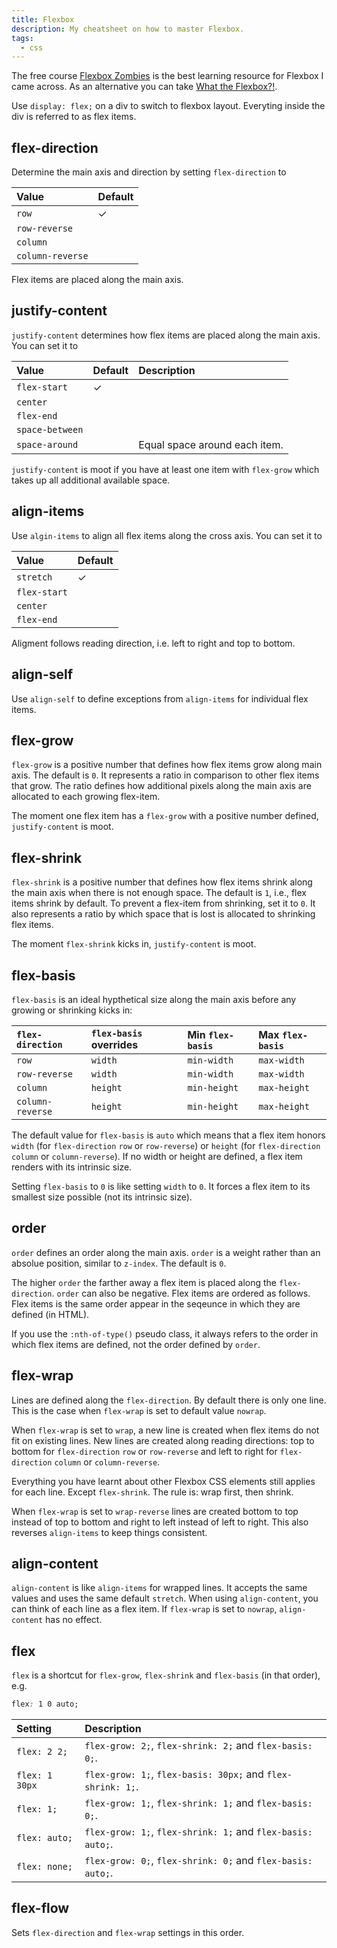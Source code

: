 ```yaml
---
title: Flexbox
description: My cheatsheet on how to master Flexbox.
tags:
  - css
---
```


The free course [Flexbox Zombies](https://mastery.games/flexboxzombies/) is the
best learning resource for Flexbox I came across. As an alternative you can take
[What the Flexbox?!](https://flexbox.io/).

Use `display: flex;` on a div to switch to flexbox layout. Everyting inside the
div is referred to as flex items.

## flex-direction

Determine the main axis and direction by setting `flex-direction` to

| Value            | Default |
| :--------------- | :------ |
| `row`            | ✓       |
| `row-reverse`    |         |
| `column`         |         |
| `column-reverse` |         |

Flex items are placed along the main axis.

## justify-content

`justify-content` determines how flex items are placed along the main axis. You
can set it to

| Value           | Default | Description                   |
| :-------------- | :------ | :---------------------------- |
| `flex-start`    | ✓       |                               |
| `center`        |         |                               |
| `flex-end`      |         |                               |
| `space-between` |         |                               |
| `space-around`  |         | Equal space around each item. |

`justify-content` is moot if you have at least one item with `flex-grow` which
takes up all additional available space.

## align-items

Use `algin-items` to align all flex items along the cross axis. You can set it
to

| Value        | Default |
| :----------- | :------ |
| `stretch`    | ✓       |
| `flex-start` |         |
| `center`     |         |
| `flex-end`   |         |

Aligment follows reading direction, i.e. left to right and top to bottom.

## align-self

Use `align-self` to define exceptions from `align-items` for individual flex
items.

## flex-grow

`flex-grow` is a positive number that defines how flex items grow along main
axis. The default is `0`. It represents a ratio in comparison to other flex
items that grow. The ratio defines how additional pixels along the main axis are
allocated to each growing flex-item.

The moment one flex item has a `flex-grow` with a positive number defined,
`justify-content` is moot.

## flex-shrink

`flex-shrink` is a positive number that defines how flex items shrink along the
main axis when there is not enough space. The default is `1`, i.e., flex items
shrink by default. To prevent a flex-item from shrinking, set it to `0`. It also
represents a ratio by which space that is lost is allocated to shrinking flex
items.

The moment `flex-shrink` kicks in, `justify-content` is moot.

## flex-basis

`flex-basis` is an ideal hypthetical size along the main axis before any growing
or shrinking kicks in:

| `flex-direction` | `flex-basis` overrides | Min `flex-basis` | Max `flex-basis` |
| :--------------- | :--------------------- | :--------------- | :--------------- |
| `row`            | `width`                | `min-width`      | `max-width`      |
| `row-reverse`    | `width`                | `min-width`      | `max-width`      |
| `column`         | `height`               | `min-height`     | `max-height`     |
| `column-reverse` | `height`               | `min-height`     | `max-height`     |

The default value for `flex-basis` is `auto` which means that a flex item honors
`width` (for `flex-direction` `row` or `row-reverse`) or `height` (for
`flex-direction` `column` or `column-reverse`). If no width or height are
defined, a flex item renders with its intrinsic size.

Setting `flex-basis` to `0` is like setting `width` to `0`. It forces a flex
item to its smallest size possible (not its intrinsic size).

## order

`order` defines an order along the main axis. `order` is a weight rather than an
absolue position, similar to `z-index`. The default is `0`.

The higher `order` the farther away a flex item is placed along the
`flex-direction`. `order` can also be negative. Flex items are ordered as
follows. Flex items is the same order appear in the seqeunce in which they are
defined (in HTML).

If you use the `:nth-of-type()` pseudo class, it always refers to the order in
which flex items are defined, not the order defined by `order`.

## flex-wrap

Lines are defined along the `flex-direction`. By default there is only one line.
This is the case when `flex-wrap` is set to default value `nowrap`.

When `flex-wrap` is set to `wrap`, a new line is created when flex items do not
fit on existing lines. New lines are created along reading directions: top to
bottom for `flex-direction` `row` or `row-reverse` and left to right for
`flex-direction` `column` or `column-reverse`.

Everything you have learnt about other Flexbox CSS elements still applies for
each line. Except `flex-shrink`. The rule is: wrap first, then shrink.

When `flex-wrap` is set to `wrap-reverse` lines are created bottom to top
instead of top to bottom and right to left instead of left to right. This also
reverses `align-items` to keep things consistent.

## align-content

`align-content` is like `align-items` for wrapped lines. It accepts the same
values and uses the same default `stretch`. When using `align-content`, you can
think of each line as a flex item. If `flex-wrap` is set to `nowrap`,
`align-content` has no effect.

## flex

`flex` is a shortcut for `flex-grow`, `flex-shrink` and `flex-basis` (in that
order), e.g.

```css
flex: 1 0 auto;
```

| Setting        | Description                                                 |
| :------------- | :---------------------------------------------------------- |
| `flex: 2 2;`   | `flex-grow: 2;`, `flex-shrink: 2;` and `flex-basis: 0;`.    |
| `flex: 1 30px` | `flex-grow: 1;`, `flex-basis: 30px;` and `flex-shrink: 1;`. |
| `flex: 1;`     | `flex-grow: 1;`, `flex-shrink: 1;` and `flex-basis: 0;`.    |
| `flex: auto;`  | `flex-grow: 1;`, `flex-shrink: 1;` and `flex-basis: auto;`. |
| `flex: none;`  | `flex-grow: 0;`, `flex-shrink: 0;` and `flex-basis: auto;`. |

## flex-flow

Sets `flex-direction` and `flex-wrap` settings in this order.
